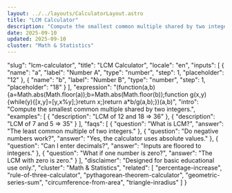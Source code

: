 ```yaml
---
layout: ../../layouts/CalculatorLayout.astro
title: "LCM Calculator"
description: "Compute the smallest common multiple shared by two integers."
date: 2025-09-10
updated: 2025-09-10
cluster: "Math & Statistics"
---
```


  "slug": "lcm-calculator",
  "title": "LCM Calculator",
  "locale": "en",
  "inputs": [
    {
      "name": "a",
      "label": "Number A",
      "type": "number",
      "step": 1,
      "placeholder": "12"
    },
    {
      "name": "b",
      "label": "Number B",
      "type": "number",
      "step": 1,
      "placeholder": "18"
    }
  ],
  "expression": "(function(a,b){a=Math.abs(Math.floor(a));b=Math.abs(Math.floor(b));function g(x,y){while(y){[x,y]=[y,x%y];}return x;}return a*b/g(a,b);})(a,b)",
  "intro": "Compute the smallest common multiple shared by two integers.",
  "examples": [
    {
      "description": "LCM of 12 and 18 ⇒ 36"
    },
    {
      "description": "LCM of 7 and 5 ⇒ 35"
    }
  ],
  "faqs": [
    {
      "question": "What is LCM?",
      "answer": "The least common multiple of two integers."
    },
    {
      "question": "Do negative numbers work?",
      "answer": "Yes, the calculator uses absolute values."
    },
    {
      "question": "Can I enter decimals?",
      "answer": "Inputs are floored to integers."
    },
    {
      "question": "What if one number is zero?",
      "answer": "The LCM with zero is zero."
    }
  ],
  "disclaimer": "Designed for basic educational use only.",
  "cluster": "Math & Statistics",
  "related": [
    "percentage-increase",
    "rule-of-three-calculator",
    "pythagorean-theorem-calculator",
    "geometric-series-sum",
    "circumference-from-area",
    "triangle-inradius"
  ]
}

<Calculator schema={schema} />
